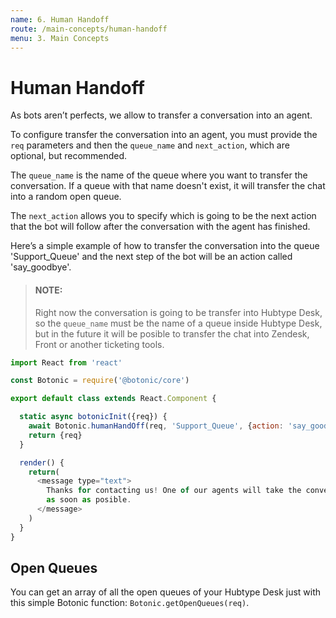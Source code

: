 ```yaml
---
name: 6. Human Handoff
route: /main-concepts/human-handoff
menu: 3. Main Concepts
---
```


# **Human Handoff**

As bots aren’t perfects, we allow to transfer a conversation into an agent.

To configure transfer the conversation into an agent, you must provide the `req` parameters and then the `queue_name` and `next_action`, which are optional, but recommended.

The `queue_name` is the name of the queue where you want to transfer the conversation. If a queue with that name doesn't exist, it will transfer the chat into a random open queue.

The `next_action` allows you to specify which is going to be the next action that the bot will follow after the conversation with the agent has finished.

Here’s a simple example of how to transfer the conversation into the queue 'Support_Queue' and the next step of the bot will be an action called 'say_goodbye'.

> #### NOTE:
> Right now the conversation is going to be transfer into Hubtype Desk, so the `queue_name` must be the name of a queue inside Hubtype Desk, but in the future it will be posible to transfer the chat into Zendesk, Front or another ticketing tools.

```javascript
import React from 'react'

const Botonic = require('@botonic/core')

export default class extends React.Component {

  static async botonicInit({req}) {
    await Botonic.humanHandOff(req, 'Support_Queue', {action: 'say_goodbye'})
    return {req}
  }

  render() {
    return(
      <message type="text">
        Thanks for contacting us! One of our agents will take the conversation
        as soon as posible.
      </message>
    )
  }
}
```

## Open Queues

You can get an array of all the open queues of your Hubtype Desk just with this simple Botonic function: `Botonic.getOpenQueues(req)`.